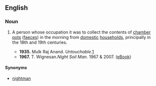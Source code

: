 ==English==

===Noun===
{{en-noun|head=[[night]] [[soil]] [[man]]|night soil men}}

# {{context|dated|lang=en}} A person whose occupation it was to collect the contents of [[chamber pot]]s ([[faeces]]) in the morning from [[domestic]] [[households]], principally in the 18th and 19th centuries.
#* '''1935.''' Mulk Raj Anand. ''Untouchable.''[http://www.google.com/search?hl=en&ie=ISO-8859-1&q=untouchable+by+mulk+raj+anand]
#* '''1967.''' T. Wignesan.'' Night Soil Man.'' 1967 & 2007. ([http://www.mobipocket.com/en/eBooks/BookDetails.asp?BookID=53328 eBook])

====Synonyms====
* [[nightman]]